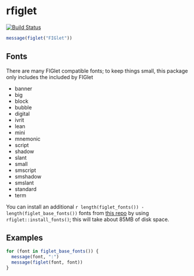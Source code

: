 # rfiglet

[![Build Status](https://travis-ci.org/richfitz/rfiglet.png?branch=master)](https://travis-ci.org/richfitz/rfiglet)

```r
message(figlet("FIGlet"))
```

## Fonts

There are many FIGlet compatible fonts; to keep things small, this package only includes the included by FIGlet

* banner
* big
* block
* bubble
* digital
* ivrit
* lean
* mini
* mnemonic
* script
* shadow
* slant
* small
* smscript
* smshadow
* smslant
* standard
* term

You can install an additional `r length(figlet_fonts()) - length(figlet_base_fonts())` fonts from [this repo](https://github.com/cmatsuoka/figlet-fonts) by using `rfiglet::install_fonts()`; this will take about 85MB of disk space.

## Examples

```r
for (font in figlet_base_fonts()) {
  message(font, ":")
  message(figlet(font, font))
}
```
